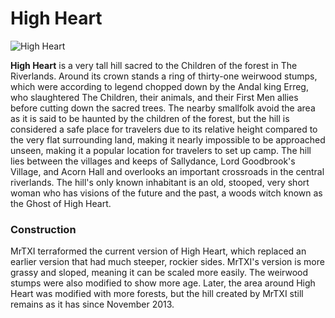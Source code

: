 

# High Heart

<Image
  src="https://cdn.sanity.io/images/1as7cn02/production/67ed2ea87112fa31782bc00e3415d93687780e84-1920x1017.jpg?w=976&h=350&fit=crop&crop=center&auto=format"
  alt="High Heart"
  width={976}
  height={350}
/>

<ProjectDetails
  floatRight
  region="Riverlands"
  house=""
  type="Landmark"
  status="Completed"
  warp="/warp highheart"
  projectLead="MrTXI"
  dateStarted="November 24, 2013"
  dateCompleted="November 24, 2013"
/>

**High Heart** is a very tall hill sacred to the Children of the forest in The Riverlands. Around its crown stands a ring of thirty-one weirwood stumps, which were according to legend chopped down by the Andal king Erreg, who slaughtered The Children, their animals, and their First Men allies before cutting down the sacred trees. The nearby smallfolk avoid the area as it is said to be haunted by the children of the forest, but the hill is considered a safe place for travelers due to its relative height compared to the very flat surrounding land, making it nearly impossible to be approached unseen, making it a popular location for travelers to set up camp. The hill lies between the villages and keeps of Sallydance, Lord Goodbrook's Village, and Acorn Hall and overlooks an important crossroads in the central riverlands. The hill's only known inhabitant is an old, stooped, very short woman who has visions of the future and the past, a woods witch known as the Ghost of High Heart.

### Construction

MrTXI terraformed the current version of High Heart, which replaced an earlier version that had much steeper, rockier sides. MrTXI's version is more grassy and sloped, meaning it can be scaled more easily. The weirwood stumps were also modified to show more age. Later, the area around High Heart was modified with more forests, but the hill created by MrTXI still remains as it has since November 2013.
